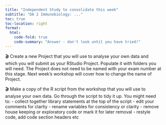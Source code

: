 ```yaml
---
title: "Independent Study to consolidate this week"
subtitle: "DA 2 Immunobiology: ..."
toc: true
toc-location: right
format:
  html:
    code-fold: true
    code-summary: "Answer - don't look until you have tried!"
---
```




🎬 Create a new Project that you will use to analyse your own data and which you will submit as your RStudio Project. Populate it with folders you will need. The Project does not need to be named with your exam number at this stage. Next week's workshop will cover how to change the name of Project.

🎬 Make a copy of the R script from the workshop that you will use to analyse your own data. Go through the script to tidy it up. You might need to:
   -   collect together library statements at the top of the script
   -   edit your comments for clarity
   -   rename variables for consistency or clarity
   -   remove house keeping or exploratory code or mark it for later removal
   -   restyle code, add code section headers etc